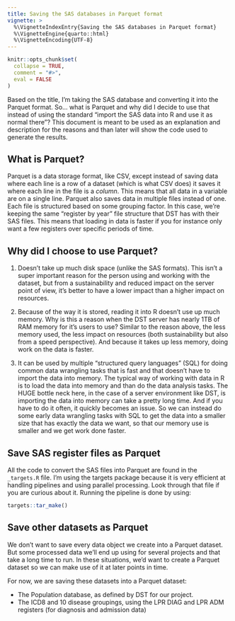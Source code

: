 ---
title: Saving the SAS databases in Parquet format
vignette: >
  %\VignetteIndexEntry{Saving the SAS databases in Parquet format}
  %\VignetteEngine{quarto::html}
  %\VignetteEncoding{UTF-8}
---

```{r, include = FALSE}
knitr::opts_chunk$set(
  collapse = TRUE,
  comment = "#>",
  eval = FALSE
)
```

Based on the title, I'm taking the SAS database and converting it into
the Parquet format. So... what is Parquet and why did I decide to use
that instead of using the standard "import the SAS data into R and use
it as normal there"? This document is meant to be used as an explanation
and description for the reasons and than later will show the code used
to generate the results.

## What is Parquet?

Parquet is a data storage format, like CSV, except instead of saving
data where each line is a row of a dataset (which is what CSV does) it
saves it where each line in the file is a *column*. This means that all
data in a variable are on a single line. Parquet also saves data in
multiple files instead of one. Each file is structured based on some
grouping factor. In this case, we're keeping the same "register by year"
file structure that DST has with their SAS files. This means that
loading in data is faster if you for instance only want a few registers
over specific periods of time.

## Why did I choose to use Parquet?

1.  Doesn't take up much disk space (unlike the SAS formats). This isn't
    a super important reason for the person using and working with the
    dataset, but from a sustainability and reduced impact on the server
    point of view, it's better to have a lower impact than a higher
    impact on resources.

2.  Because of the way it is stored, reading it into R doesn't use up
    much memory. Why is this a reason when the DST server has nearly 1TB
    of RAM memory for it's users to use? Similar to the reason above,
    the less memory used, the less impact on resources (both
    sustainability but also from a speed perspective). And because it
    takes up less memory, doing work on the data is faster.

3.  It can be used by multiple "structured query languages" (SQL) for
    doing common data wrangling tasks that is fast and that doesn't have
    to import the data into memory. The typical way of working with data
    in R is to load the data into memory and than do the data analysis
    tasks. The HUGE bottle neck here, in the case of a server
    environment like DST, is importing the data into memory can take a
    pretty long time. And if you have to do it often, it quickly becomes
    an issue. So we can instead do some early data wrangling tasks with
    SQL to get the data into a smaller size that has exactly the data we
    want, so that our memory use is smaller and we get work done faster.

## Save SAS register files as Parquet

All the code to convert the SAS files into Parquet are found in the
`_targets.R` file. I'm using the targets package because it is very
efficient at handling pipelines and using parallel processing. Look
through that file if you are curious about it. Running the pipeline is
done by using:

```{r}
targets::tar_make()
```

## Save other datasets as Parquet

We don't want to save every data object we create into a Parquet
dataset. But some processed data we'll end up using for several projects
and that take a long time to run. In these situations, we'd want to
create a Parquet dataset so we can make use of it at later points in
time.

For now, we are saving these datasets into a Parquet dataset:

-   The Population database, as defined by DST for our project.
-   The ICD8 and 10 disease groupings, using the LPR DIAG and LPR ADM
    registers (for diagnosis and admission data)
